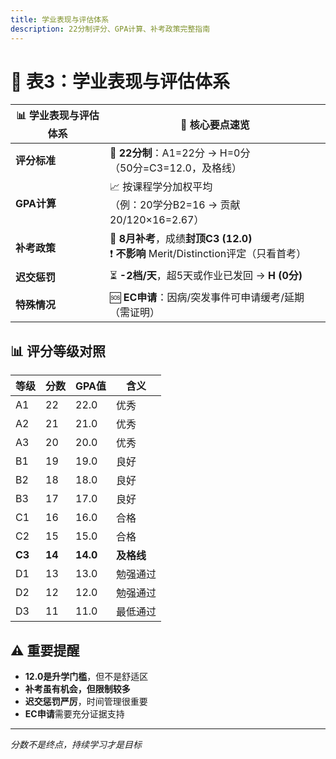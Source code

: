 ```yaml
---
title: 学业表现与评估体系
description: 22分制评分、GPA计算、补考政策完整指南
---
```


# 📌 表3：学业表现与评估体系

| **📊 学业表现与评估体系** | **📌 核心要点速览** |
|--------------------------|---------------------|
| **评分标准** | 🎯 **22分制**：A1=22分 → H=0分<br/>（50分=C3=12.0，及格线） |
| **GPA计算** | 📈 按课程学分加权平均<br/>（例：20学分B2=16 → 贡献 20/120×16=2.67） |
| **补考政策** | 🔄 **8月补考**，成绩**封顶C3 (12.0)**<br/>❗ **不影响** Merit/Distinction评定（只看首考） |
| **迟交惩罚** | ⏳ **-2档/天**，超5天或作业已发回 → **H (0分)** |
| **特殊情况** | 🆘 **EC申请**：因病/突发事件可申请缓考/延期（需证明） |

## 📊 评分等级对照

| 等级 | 分数 | GPA值 | 含义 |
|------|------|-------|------|
| A1 | 22 | 22.0 | 优秀 |
| A2 | 21 | 21.0 | 优秀 |
| A3 | 20 | 20.0 | 优秀 |
| B1 | 19 | 19.0 | 良好 |
| B2 | 18 | 18.0 | 良好 |
| B3 | 17 | 17.0 | 良好 |
| C1 | 16 | 16.0 | 合格 |
| C2 | 15 | 15.0 | 合格 |
| **C3** | **14** | **14.0** | **及格线** |
| D1 | 13 | 13.0 | 勉强通过 |
| D2 | 12 | 12.0 | 勉强通过 |
| D3 | 11 | 11.0 | 最低通过 |

## ⚠️ 重要提醒

- **12.0是升学门槛**，但不是舒适区
- **补考虽有机会，但限制较多**
- **迟交惩罚严厉**，时间管理很重要
- **EC申请**需要充分证据支持

---

*分数不是终点，持续学习才是目标*
